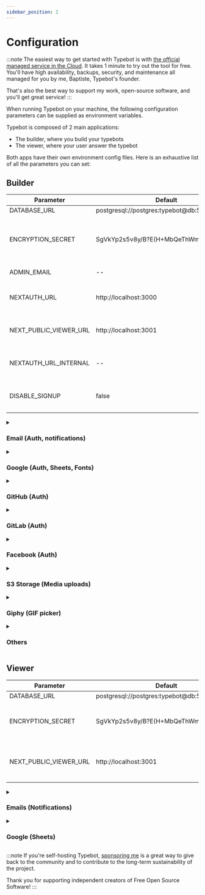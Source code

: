 ```yaml
---
sidebar_position: 2
---
```



# Configuration

:::note
The easiest way to get started with Typebot is with [the official managed service in the Cloud](https://app.typebot.io). It takes 1 minute to try out the tool for free. You'll have high availability, backups, security, and maintenance all managed for you by me, Baptiste, Typebot's founder.

That's also the best way to support my work, open-source software, and you'll get great service!
:::

When running Typebot on your machine, the following configuration parameters can be supplied as environment variables.

Typebot is composed of 2 main applications:

- The builder, where you build your typebots
- The viewer, where your user answer the typebot

Both apps have their own environment config files. Here is an exhaustive list of all the parameters you can set:

## Builder

| Parameter              | Default                                       | Description                                                                                                                                                                                                                                 |
| ---------------------- | --------------------------------------------- | ------------------------------------------------------------------------------------------------------------------------------------------------------------------------------------------------------------------------------------------- |
| DATABASE_URL           | postgresql://postgres:typebot@db:5432/typebot | The database URL                                                                                                                                                                                                                            |
| ENCRYPTION_SECRET      | SgVkYp2s5v8y/B?E(H+MbQeThWmZq4t6              | A 256-bit key used to encrypt sensitive data. It is strongly recommended to [generate](https://www.allkeysgenerator.com/Random/Security-Encryption-Key-Generator.aspx) a new one. The secret should be the same between builder and viewer. |
| ADMIN_EMAIL            | --                                            | The email that will get a "Pro" plan on user creation                                                                                                                                                                                       |
| NEXTAUTH_URL           | http://localhost:3000                         | The builder base URL. Should be the publicly accessible URL (i.e. `https://typebot.domain.com`)                                                                                                                                             |
| NEXT_PUBLIC_VIEWER_URL | http://localhost:3001                         | The viewer base URL. Should be the publicly accessible URL (i.e. `https://bot.domain.com`)                                                                                                                                                  |
| NEXTAUTH_URL_INTERNAL  | --                                            | The internal builder base URL. You have to set it only when `NEXTAUTH_URL` isn't publicly accessible                                                                                                                                        |
| DISABLE_SIGNUP         | false                                         | To disable new sign ups but still be able to sign in with existing users or admin email                                                                                                                                                     |

<details><summary><h3>Email (Auth, notifications)</h3></summary>
<p>

Used for sending email notifications and authentication

| Parameter             | Default | Description                                                                                |
| --------------------- | ------- | ------------------------------------------------------------------------------------------ |
| SMTP_USERNAME         | --      | SMTP username                                                                              |
| SMTP_PASSWORD         | --      | SMTP password                                                                              |
| SMTP_HOST             | --      | SMTP host. (i.e. `smtp.host.com`)                                                          |
| SMTP_PORT             | 25      | SMTP port                                                                                  |
| NEXT_PUBLIC_SMTP_FROM | -       | From name and email (i.e. `"Typebot Notifications" <notifications@typebot.io>`)            |
| SMTP_AUTH_DISABLED    | false   | To disable the authentication by email but still use the provided config for notifications |

</p></details>

<details><summary><h3>Google (Auth, Sheets, Fonts)</h3></summary>
<p>

Used authentication in the builder and for the Google Sheets integration step. Make sure to set the required scopes (`userinfo.email`, `spreadsheets`, `drive.readonly`) in your console
The Authorization callback URL should be `$NEXTAUTH_URL/api/auth/callback/google`

| Parameter            | Default | Description                                   |
| -------------------- | ------- | --------------------------------------------- |
| GOOGLE_CLIENT_ID     | --      | The Client ID from the Google API Console     |
| GOOGLE_CLIENT_SECRET | --      | The Client secret from the Google API Console |

Used for Google Fonts:

| Parameter                  | Default | Description                             |
| -------------------------- | ------- | --------------------------------------- |
| NEXT_PUBLIC_GOOGLE_API_KEY | --      | The API Key from the Google API Console |

</p></details>

<details><summary><h3>GitHub (Auth)</h3></summary>
<p>

Used for authenticating with GitHub. By default, it uses the credentials of a Typebot-dev app.

You can create your own GitHub OAuth app [here](https://github.com/settings/developers). The Authorization callback URL should be `$NEXTAUTH_URL/api/auth/callback/github`

| Parameter            | Default | Description                                                                 |
| -------------------- | ------- | --------------------------------------------------------------------------- |
| GITHUB_CLIENT_ID     | --      | Application client ID. Also used to check if it is enabled in the front-end |
| GITHUB_CLIENT_SECRET | --      | Application secret                                                          |

</p></details>

<details><summary><h3>GitLab (Auth)</h3></summary>
<p>

Used for authenticating with GitLab.
Follow the official GitLab guide for creating OAuth2 applications [here](https://docs.gitlab.com/ee/integration/oauth_provider.html).
The Authorization callback URL should be `$NEXTAUTH_URL/api/auth/callback/gitlab`

| Parameter              | Default            | Description                                                                          |
| ---------------------- | ------------------ | ------------------------------------------------------------------------------------ | --- |
| GITLAB_CLIENT_ID       | --                 | Application client ID. Also used to check if it is enabled in the front-end          |
| GITLAB_CLIENT_SECRET   | --                 | Application secret                                                                   |
| GITLAB_BASE_URL        | https://gitlab.com | Base URL of the GitLab instance                                                      |     |
| GITLAB_REQUIRED_GROUPS | --                 | Comma-separated list of groups the user has to be a direct member of, e.g. `foo,bar` |
| GITLAB_NAME            | GitLab             | Name of the GitLab instance, used for the SSO Login Button                           |

</p></details>

<details><summary><h3>Facebook (Auth)</h3></summary>
<p>

You can create your own Facebook OAuth app [here](https://developers.facebook.com/apps/create/).
The Authorization callback URL should be `$NEXTAUTH_URL/api/auth/callback/facebook`

| Parameter              | Default | Description                                                                 |
| ---------------------- | ------- | --------------------------------------------------------------------------- |
| FACEBOOK_CLIENT_ID     | --      | Application client ID. Also used to check if it is enabled in the front-end |
| FACEBOOK_CLIENT_SECRET | --      | Application secret                                                          |

</p></details>

<details><summary><h3>S3 Storage (Media uploads)</h3></summary>
<p>

Used for uploading images, videos, etc... It can be any S3 compatible object storage service (Minio, Digital Oceans Space, AWS S3...)

| Parameter     | Default | Description                                                    |
| ------------- | ------- | -------------------------------------------------------------- |
| S3_ACCESS_KEY | --      | S3 access key. Also used to check if upload feature is enabled |
| S3_SECRET_KEY | --      | S3 secret key.                                                 |
| S3_BUCKET     | typebot | Name of the bucket where assets will be uploaded in.           |
| S3_PORT       | --      | S3 Host port number                                            |
| S3_ENDPOINT   | --      | S3 secret key.                                                 |
| S3_SSL        | true    | Use SSL when establishing the connection.                      |
| S3_REGION     | --      | S3 region.                                                     |

Your bucket must have the following policy that tells S3 to allow public read when an object is located under the public folder:

```json
{
  "Version": "2012-10-17",
  "Statement": [
    {
      "Sid": "PublicRead",
      "Effect": "Allow",
      "Principal": "*",
      "Action": "s3:GetObject",
      "Resource": "arn:aws:s3:::<BUCKET_NAME>/public/*"
    }
  ]
}
```

You also need to configure CORS so that an object can be uploaded from the browser:

```json
[
  {
    "AllowedHeaders": ["*"],
    "AllowedMethods": ["PUT", "POST"],
    "AllowedOrigins": ["*"],
    "ExposeHeaders": ["ETag"]
  }
]
```

</p></details>

<details><summary><h3>Giphy (GIF picker)</h3></summary>
<p>

Used to search for GIF. You can create a Giphy app [here](https://developers.giphy.com/dashboard/)

| Parameter                 | Default | Description   |
| ------------------------- | ------- | ------------- |
| NEXT_PUBLIC_GIPHY_API_KEY | --      | Giphy API key |

</p></details>

<details><summary><h3>Others</h3></summary>
<p>

The [official Typebot managed service](https://app.typebot.io/) uses other services such as [Stripe](https://stripe.com/) for processing payments, [Sentry](https://sentry.io/) for tracking bugs and [Sleekplan](https://sleekplan.com/) for user feedbacks.

The related environment variables are listed here but you are probably not interested in these if you self-host Typebot.

<details><summary><h4>Stripe</h4></summary>
<p>

| Parameter                     | Default | Description            |
| ----------------------------- | ------- | ---------------------- |
| NEXT_PUBLIC_STRIPE_PUBLIC_KEY | --      | Stripe public key      |
| STRIPE_SECRET_KEY             | --      | Stripe secret key      |
| STRIPE_PRICE_USD_ID           | --      | Pro plan USD price id  |
| STRIPE_PRICE_EUR_ID           | --      | Pro plan EUR price id  |
| STRIPE_PRICE_TEAM_USD_ID      | --      | Team plan USD price id |
| STRIPE_PRICE_TEAM_EUR_ID      | --      | Team plan EUR price id |
| STRIPE_WEBHOOK_SECRET         | --      | Stripe Webhook secret  |

</p></details>

<details><summary><h4>Sentry</h4></summary>
<p>

| Parameter              | Default | Description                            |
| ---------------------- | ------- | -------------------------------------- |
| NEXT_PUBLIC_SENTRY_DSN | --      | Sentry DSN                             |
| SENTRY_AUTH_TOKEN      | --      | Used to upload sourcemaps on app build |
| SENTRY_PROJECT         | --      | Sentry project name                    |
| SENTRY_ORG             | --      | Sentry organization name               |

These can also be added to the `viewer` environment

</p></details>

<details><summary><h4>Vercel (custom domains)</h4></summary>
<p>

| Parameter                  | Default | Description                                     |
| -------------------------- | ------- | ----------------------------------------------- |
| VERCEL_TOKEN               | --      | Vercel API token                                |
| VERCEL_VIEWER_PROJECT_NAME | --      | The name of the viewer project in Vercel        |
| VERCEL_TEAM_ID             | --      | Vercel team ID that contains the viewer project |

</p></details>

<details><summary><h4>Sleekplan</h4></summary>
<p>

| Parameter         | Default | Description                                                              |
| ----------------- | ------- | ------------------------------------------------------------------------ |
| SLEEKPLAN_SSO_KEY | --      | Sleekplan SSO key used to automatically authenticate a user in Sleekplan |

</p></details>

<details><summary><h4>Internal Webhooks</h4></summary>
<p>

| Parameter                | Default | Description                                                                                   |
| ------------------------ | ------- | --------------------------------------------------------------------------------------------- |
| USER_CREATED_WEBHOOK_URL | --      | Webhook URL called whenever a new user is created (used for importing a new SendGrid contact) |

</p></details>

</p></details>

## Viewer

| Parameter              | Default                                       | Description                                                                                                                                                                       |
| ---------------------- | --------------------------------------------- | --------------------------------------------------------------------------------------------------------------------------------------------------------------------------------- |
| DATABASE_URL           | postgresql://postgres:typebot@db:5432/typebot | The database URL                                                                                                                                                                  |
| ENCRYPTION_SECRET      | SgVkYp2s5v8y/B?E(H+MbQeThWmZq4t6              | A 256-bit key used to encrypt sensitive data. It is strongly recommended to [generate](https://www.allkeysgenerator.com/Random/Security-Encryption-Key-Generator.aspx) a new one. |
| NEXT_PUBLIC_VIEWER_URL | http://localhost:3001                         | The viewer base URL. Should be the publicly accessible URL (i.e. `https://typebot.io`)                                                                                            |

<details><summary><h3>Emails (Notifications)</h3></summary>
<p>

Used for sending email notifications and authentication

| Parameter     | Default | Description                                                                     |
| ------------- | ------- | ------------------------------------------------------------------------------- |
| SMTP_USERNAME | --      | SMTP username                                                                   |
| SMTP_PASSWORD | --      | SMTP password                                                                   |
| SMTP_HOST     | --      | SMTP host. (i.e. `smtp.host.com`)                                               |
| SMTP_PORT     | 25      | SMTP port                                                                       |
| SMTP_FROM     | -       | From name and email (i.e. `'Typebot Notifications' <notifications@typebot.io>`) |

</p></details>

<details><summary><h3>Google (Sheets)</h3></summary>
<p>

Used when executing a Google Sheets block. Make sure to set the required scopes (`userinfo.email`, `spreadsheets`, `drive.readonly`) in your console

| Parameter            | Default | Description                                   |
| -------------------- | ------- | --------------------------------------------- |
| GOOGLE_CLIENT_ID     | --      | The Client ID from the Google API Console     |
| GOOGLE_CLIENT_SECRET | --      | The Client secret from the Google API Console |

</p></details>

:::note
If you're self-hosting Typebot, [sponsoring me](https://github.com/sponsors/baptisteArno) is a great way to give back to the community and to contribute to the long-term sustainability of the project.

<SponsorButton />

Thank you for supporting independent creators of Free Open Source Software!
:::
